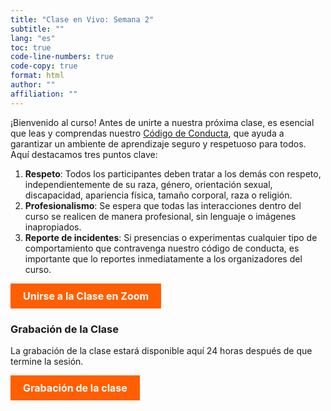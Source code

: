 ```yaml
---
title: "Clase en Vivo: Semana 2"
subtitle: ""
lang: "es"
toc: true
code-line-numbers: true
code-copy: true
format: html
author: ""
affiliation: ""
---
```


¡Bienvenido al curso! Antes de unirte a nuestra próxima clase, es esencial que leas y comprendas nuestro <a href="https://aprendetidyverse.com/fundamentos_r/codigo_conducta.html">Código de Conducta</a>, que ayuda a garantizar un ambiente de aprendizaje seguro y respetuoso para todos. Aquí destacamos tres puntos clave:

1. <strong>Respeto</strong>: Todos los participantes deben tratar a los demás con respeto, independientemente de su raza, género, orientación sexual, discapacidad, apariencia física, tamaño corporal, raza o religión.
2. <strong>Profesionalismo</strong>: Se espera que todas las interacciones dentro del curso se realicen de manera profesional, sin lenguaje o imágenes inapropiados.
3. <strong>Reporte de incidentes</strong>: Si presencias o experimentas cualquier tipo de comportamiento que contravenga nuestro código de conducta, es importante que lo reportes inmediatamente a los organizadores del curso.

<a href="https://bit.ly/3LRxwps" style="background-color: #FF5F00; color: white; padding: 10px 20px; border: none; border-radius: 0px; text-decoration: none; font-size: 16px; font-weight: bold; display: inline-block; cursor: pointer; transition: background-color 0.3s ease;">Unirse a la Clase en Zoom</a>

<div style="margin-top: 20px;">
<h3>Grabación de la Clase</h3>
<p>La grabación de la clase estará disponible aquí 24 horas después de que termine la sesión.</p>
<a href="https://us06web.zoom.us/rec/share/lefFmdRImk2CGcyRJyIq8P8moIiqRT_8cES8ywlobAkYcm9JaKGs1sOmJmEsUWr5.5AFXsdIN3ask3htH?startTime=1723306107000" style="background-color: #FF5F00; color: white; padding: 10px 20px; border: none; border-radius: 0px; text-decoration: none; font-size: 16px; font-weight: bold; display: inline-block; cursor: pointer; transition: background-color 0.3s ease;">Grabación de la clase</a>
</div>